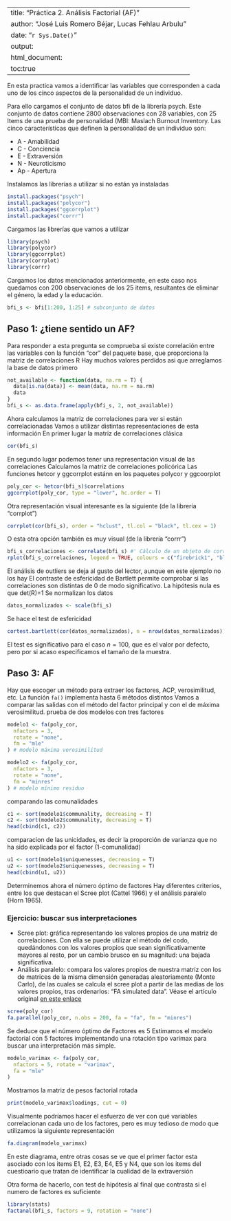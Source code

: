 <!-- 
  Nota: Este archivo está en formato UTF-8.
 -->
---
title: "Práctica 2. Análisis Factorial (AF)"
author: "José Luis Romero Béjar, Lucas Fehlau Arbulu"
date: "`r Sys.Date()`"
output:
  html_document:
    toc:true
---

En esta practica vamos a identificar las variables que corresponden a cada
uno de los cinco aspectos de la personalidad de un individuo.

Para ello cargamos el conjunto de datos bfi de la librería psych.
Este conjunto de datos contiene 2800 observaciones con 28 variables, con 25
Items de una prueba de personalidad (MBI: Maslach Burnout Inventory.
Las cinco características que definen la personalidad de un individuo son:

* A - Amabilidad
* C - Conciencia
* E - Extraversión
* N - Neuroticismo
* Ap - Apertura

Instalamos las librerías a utilizar si no están ya instaladas
```r
install.packages("psych")
install.packages("polycor")
install.packages("ggcorrplot")
install.packages("corrr")
```

Cargamos las librerías que vamos a utilizar

```r
library(psych)
library(polycor)
library(ggcorrplot)
library(corrplot)
library(corrr)
```

Cargamos los datos mencionados anteriormente, en este caso
nos quedamos con 200 observaciones de los 25 items, resultantes de eliminar el género, la edad y la educación.

```r
bfi_s <- bfi[1:200, 1:25] # subconjunto de datos
```

## Paso 1: ¿tiene sentido un AF?

Para responder a esta pregunta se comprueba si existe correlación entre las
variables con la función "cor" del paquete base, que proporciona la matriz
de correlaciones R
Hay muchos valores perdidos asi que arreglamos la base de datos primero

```r
not_available <- function(data, na.rm = T) {
  data[is.na(data)] <- mean(data, na.rm = na.rm)
  data
}
bfi_s <- as.data.frame(apply(bfi_s, 2, not_available))
```

Ahora calculamos la matriz de correlaciones para ver si están correlacionadas
Vamos a utilizar distintas representaciones de esta información
En primer lugar la matriz de correlaciones clásica

```r
cor(bfi_s)
```

En segundo lugar podemos tener una representación visual de las correlaciones
Calculamos la matriz de correlaciones policórica
Las funciones hetcor y ggcorrplot estánn en los paquetes polycor y ggcoorplot

```r
poly_cor <- hetcor(bfi_s)$correlations
ggcorrplot(poly_cor, type = "lower", hc.order = T)
```

Otra representación visual interesante es la siguiente (de la librería "corrplot")

```r
corrplot(cor(bfi_s), order = "hclust", tl.col = "black", tl.cex = 1)
```

O esta otra opción también es muy visual (de la librería "corrr")

```r
bfi_s_correlaciones <- correlate(bfi_s) #' Cálculo de un objeto de correlaciones
rplot(bfi_s_correlaciones, legend = TRUE, colours = c("firebrick1", "black", "darkcyan"), print_cor = TRUE)
```

El análisis de outliers se deja al gusto del lector, aunque en este ejemplo no
los hay
El contraste de esfericidad de Bartlett permite comprobar si las correlaciones
son distintas de 0 de modo significativo. La hipótesis nula es que det(R)=1
Se normalizan los datos

```r
datos_normalizados <- scale(bfi_s)
```

Se hace el test de esfericidad

```r
cortest.bartlett(cor(datos_normalizados), n = nrow(datos_normalizados))
```
El test es significativo para el caso $n=100$, que es el valor por defecto, pero por si acaso especificamos el tamaño de la muestra.


## Paso 3: AF

Hay que escoger un método para extraer los factores, ACP, verosimilitud, etc.
La función `fa()` implementa hasta 6 métodos distintos
Vamos a comparar las salidas con el método del factor principal y con el de
máxima verosimilitud.
prueba de dos modelos con tres factores

```r
modelo1 <- fa(poly_cor,
  nfactors = 3,
  rotate = "none",
  fm = "mle"
) # modelo máxima verosimilitud

modelo2 <- fa(poly_cor,
  nfactors = 3,
  rotate = "none",
  fm = "minres"
) # modelo mínimo residuo
```

comparando las comunalidades

```r
c1 <- sort(modelo1$communality, decreasing = T)
c2 <- sort(modelo2$communality, decreasing = T)
head(cbind(c1, c2))
```

comparacion de las unicidades, es decir la proporción de varianza
que no ha sido explicada por el factor (1-comunalidad)

```r
u1 <- sort(modelo1$uniquenesses, decreasing = T)
u2 <- sort(modelo2$uniquenesses, decreasing = T)
head(cbind(u1, u2))
```

Determinemos ahora el número óptimo de factores
Hay diferentes criterios, entre los que destacan el Scree plot (Cattel 1966)
y el análisis paralelo (Horn 1965). 

### Ejercicio: buscar sus interpretaciones
* Scree plot: gráfica representando los valores propios de una matriz de correlaciones. Con ella se puede utilizar el método del codo, quedándonos con los valores propios que sean significativamente mayores al resto, por un cambio brusco en su magnitud: una bajada significativa.
* Análisis paralelo: compara los valores propios de nuestra matriz con los de matrices de la misma dimensión generadas aleatoriamente (Monte Carlo), de las cuales se calcula el scree plot a partir de las medias de los valores propios, tras ordenarlos: "FA simulated data". Véase el artículo original [en este enlace](https://link.springer.com/article/10.1007/BF02289447)

```r
scree(poly_cor)
fa.parallel(poly_cor, n.obs = 200, fa = "fa", fm = "minres")
```

Se deduce que el número óptimo de Factores es 5
Estimamos el modelo factorial con 5 factores implementando una rotación
tipo varimax para buscar una interpretación más simple.

```r
modelo_varimax <- fa(poly_cor,
  nfactors = 5, rotate = "varimax",
  fa = "mle"
)
```

Mostramos la matriz de pesos factorial rotada

```r
print(modelo_varimax$loadings, cut = 0)
```

Visualmente podríamos hacer el esfuerzo de ver con qué variables correlacionan cada
uno de los factores, pero es muy tedioso de modo que utilizamos la siguiente
representación

```r
fa.diagram(modelo_varimax)
```

En este diagrama, entre otras cosas se ve que el primer factor esta asociado
con los items E1, E2, E3, E4, E5 y N4, que son los items del cuestioario que
tratan de identificar la cualidad de la extraversión

Otra forma de hacerlo, con test de hipótesis al final
que contrasta si el numero de factores es suficiente

```r
library(stats)
factanal(bfi_s, factors = 9, rotation = "none")
```

